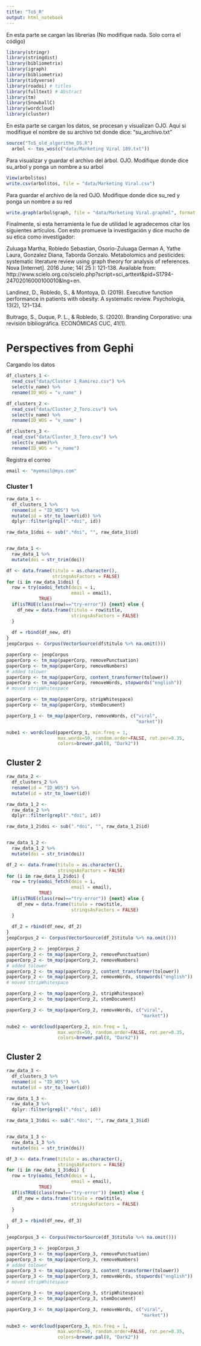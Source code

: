 ```yaml
---
title: "ToS_R"
output: html_notebook
---
```


En esta parte se cargan las librerias (No modifique nada. Solo corra el código)

```r
library(stringr)
library(stringdist)
library(bibliometrix)
library(igraph)
library(bibliometrix)
library(tidyverse)
library(roadoi) # titles
library(fulltext) # Abstract
library(tm)
library(SnowballC)
library(wordcloud)
library(cluster)
```

En esta parte se cargan los datos, se procesan y visualizan 
OJO. Aqui si modifique el nombre de su archivo txt donde dice: "su_archivo.txt"

```r
source("ToS_old_algorithm_DS.R")
  arbol <- tos_wos(c("data/Marketing Viral 189.txt"))
```

Para visualizar y guardar el archivo del árbol. 
OJO. Modifique donde dice su_arbol y ponga un nombre a su arbol

```r
View(arbol$tos)
write.csv(arbol$tos, file = "data/Marketing Viral.csv")
```

Para guardar el archivo de la red
OJO. Modifique donde dice su_red y ponga un nombre a su red
```r
write.graph(arbol$graph, file = "data/Marketing Viral.graphml", format = "graphml")
```

Finalmente, si esta herramienta le fue de utilidad le agradecemos citar los siguientes artículos.
Con esto promueve la investigación y dice mucho de su etica como investigador:

Zuluaga Martha, Robledo Sebastian, Osorio-Zuluaga German A, Yathe Laura, Gonzalez Diana, Taborda Gonzalo. Metabolomics and pesticides: systematic literature review using graph theory for analysis of references. Nova  [Internet]. 2016  June;  14( 25 ): 121-138. Available from: http://www.scielo.org.co/scielo.php?script=sci_arttext&pid=S1794-24702016000100010&lng=en.

Landinez, D., Robledo, S., & Montoya, D. (2019). Executive function performance in patients with obesity: A systematic review. Psychologia, 13(2), 121–134. 

Buitrago, S., Duque, P. L., & Robledo, S. (2020). Branding Corporativo: una revisión bibliográfica. ECONÓMICAS CUC, 41(1).

# Perspectives from Gephi

Cargando los datos

```r
df_clusters_1 <- 
  read_csv("data/Cluster 1_Ramirez.csv") %>% 
  select(v_name) %>% 
  rename(ID_WOS = "v_name" ) 

df_clusters_2 <- 
  read_csv("data/Cluster_2_Toro.csv") %>% 
  select(v_name) %>% 
  rename(ID_WOS = "v_name" ) 

df_clusters_3 <- 
  read_csv("data/Cluster_3_Toro.csv") %>% 
  select(v_name)%>% 
  rename(ID_WOS = "v_name")
```

Registra el correo

```r
email <- "myemail@myu.com"
```

### Cluster 1

```r
raw_data_1 <- 
  df_clusters_1 %>%
  rename(id = "ID_WOS") %>%
  mutate(id = str_to_lower(id)) %>%
  dplyr::filter(grepl(".*doi", id)) 

raw_data_1$doi <- sub(".*doi", "", raw_data_1$id)


raw_data_1 <- 
  raw_data_1 %>%
  mutate(doi = str_trim(doi))

df <- data.frame(titulo = as.character(),
                 stringsAsFactors = FALSE)
for (i in raw_data_1$doi) {
  row = try(oadoi_fetch(dois = i,
                        email = email),
            TRUE)
  if(isTRUE(class(row)=="try-error")) {next} else {
    df_new = data.frame(titulo = row$title, 
                        stringsAsFactors = FALSE)
  }
  
  df = rbind(df_new, df)
} 
jeopCorpus <- Corpus(VectorSource(df$titulo %>% na.omit()))

paperCorp <- jeopCorpus
paperCorp <- tm_map(paperCorp, removePunctuation)
paperCorp <- tm_map(paperCorp, removeNumbers)
# added tolower
paperCorp <- tm_map(paperCorp, content_transformer(tolower))
paperCorp <- tm_map(paperCorp, removeWords, stopwords("english"))
# moved stripWhitespace

paperCorp <- tm_map(paperCorp, stripWhitespace)
paperCorp <- tm_map(paperCorp, stemDocument)

paperCorp_1 <- tm_map(paperCorp, removeWords, c("viral", 
                                                "market"))

nube1 <- wordcloud(paperCorp_1, min.freq = 1,
                   max.words=50, random.order=FALSE, rot.per=0.35, 
                   colors=brewer.pal(8, "Dark2"))
```

## Cluster 2

```r
raw_data_2 <- 
  df_clusters_2 %>%
  rename(id = "ID_WOS") %>%
  mutate(id = str_to_lower(id))

raw_data_1_2 <- 
  raw_data_2 %>%
  dplyr::filter(grepl(".*doi", id))

raw_data_1_2$doi <- sub(".*doi", "", raw_data_1_2$id)


raw_data_1_2 <- 
  raw_data_1_2 %>%
  mutate(doi = str_trim(doi))

df_2 <- data.frame(titulo = as.character(),
                   stringsAsFactors = FALSE)
for (i in raw_data_1_2$doi) {
  row = try(oadoi_fetch(dois = i,
                        email = email),
            TRUE)
  if(isTRUE(class(row)=="try-error")) {next} else {
    df_new = data.frame(titulo = row$title, 
                        stringsAsFactors = FALSE)
  }
  
  df_2 = rbind(df_new, df_2)
}
jeopCorpus_2 <- Corpus(VectorSource(df_2$titulo %>% na.omit()))

paperCorp_2 <- jeopCorpus_2
paperCorp_2 <- tm_map(paperCorp_2, removePunctuation)
paperCorp_2 <- tm_map(paperCorp_2, removeNumbers)
# added tolower
paperCorp_2 <- tm_map(paperCorp_2, content_transformer(tolower))
paperCorp_2 <- tm_map(paperCorp_2, removeWords, stopwords("english"))
# moved stripWhitespace

paperCorp_2 <- tm_map(paperCorp_2, stripWhitespace)
paperCorp_2 <- tm_map(paperCorp_2, stemDocument)

paperCorp_2 <- tm_map(paperCorp_2, removeWords, c("viral",
                                                  "market"))

nube2 <- wordcloud(paperCorp_2, min.freq = 1,
                   max.words=50, random.order=FALSE, rot.per=0.35, 
                   colors=brewer.pal(8, "Dark2"))
```

## Cluster 2

```r
raw_data_3 <- 
  df_clusters_3 %>%
  rename(id = "ID_WOS") %>%
  mutate(id = str_to_lower(id))

raw_data_1_3 <- 
  raw_data_3 %>%
  dplyr::filter(grepl(".*doi", id))

raw_data_1_3$doi <- sub(".*doi", "", raw_data_1_3$id)


raw_data_1_3 <- 
  raw_data_1_3 %>%
  mutate(doi = str_trim(doi))

df_3 <- data.frame(titulo = as.character(),
                   stringsAsFactors = FALSE)
for (i in raw_data_1_3$doi) {
  row = try(oadoi_fetch(dois = i,
                        email = email),
            TRUE)
  if(isTRUE(class(row)=="try-error")) {next} else {
    df_new = data.frame(titulo = row$title, 
                        stringsAsFactors = FALSE)
  }
  
  df_3 = rbind(df_new, df_3)
}

jeopCorpus_3 <- Corpus(VectorSource(df_3$titulo %>% na.omit()))

paperCorp_3 <- jeopCorpus_3
paperCorp_3 <- tm_map(paperCorp_3, removePunctuation)
paperCorp_3 <- tm_map(paperCorp_3, removeNumbers)
# added tolower
paperCorp_3 <- tm_map(paperCorp_3, content_transformer(tolower))
paperCorp_3 <- tm_map(paperCorp_3, removeWords, stopwords("english"))
# moved stripWhitespace

paperCorp_3 <- tm_map(paperCorp_3, stripWhitespace)
paperCorp_3 <- tm_map(paperCorp_3, stemDocument)

paperCorp_3 <- tm_map(paperCorp_3, removeWords, c("viral",
                                                  "market"))

nube3 <- wordcloud(paperCorp_3, min.freq = 1,
                   max.words=50, random.order=FALSE, rot.per=0.35, 
                   colors=brewer.pal(8, "Dark2"))
```

